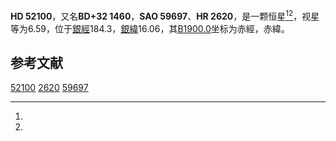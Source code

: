 {{Starbox begin
| name = HD 52100
}}
{{Starbox observe
| epoch = [[J2000.0|J2000.0]]
| constell = {{星座名待查}}<ref name=SIMBAD>{{cite web
 | url=http://simbad.u-strasbg.fr/simbad/sim-id?Ident=HR+2620
 | title=Pulsating variable Star
 | publisher=Centre de Données astronomiques de Strasbourg
 | work=SIMBAD
 | accessdate=2012-07-13
 | archive-date=2016-03-17
 | archive-url=https://web.archive.org/web/20160317133959/http://simbad.u-strasbg.fr/simbad/sim-id?Ident=HR+2620
 | dead-url=no
 }}</ref><ref name=DATA>{{cite web
 | url=http://vizier.u-strasbg.fr/viz-bin/VizieR-5?-out.add=.&-source=5050&-corr=PK=HR&-out.max=9999&HR=2620
 | title=VizieR Detailed Page
 | accessdate=2012-07-13
 | archive-date=2016-03-05
 | archive-url=https://web.archive.org/web/20160305082519/http://vizier.u-strasbg.fr/viz-bin/VizieR-5?-out.add=.&-source=5050&-corr=PK=HR&-out.max=9999&HR=2620
 | dead-url=no
 }}</ref>
| 星官 = 
| ra = {{RA|7|1|17.2}}<ref name=SIMBAD /><ref name=DATA />
| dec = {{DEC|+32|24|52}}<ref name=SIMBAD /><ref name=DATA />
| appmag_v = 6.59<ref name=SIMBAD /><ref name=DATA />
}}
{{Starbox character
| class = A9IV<ref name=SIMBAD /><ref name=DATA />
| b-v = 0.27<ref name=SIMBAD /><ref name=DATA />
| u-b = 0.14<ref name=SIMBAD /><ref name=DATA />
| r-i = <ref name=SIMBAD /><ref name=DATA />
| variable = 
}}
{{Starbox astrometry
| radial_v = 0.14
| prop_mo_ra = -28
| parallax = 
| p_error = 
}}
{{Starbox catalog
| names =BD+32 1460，[[SAO星表|SAO]] 59697，[[HD星表|HD]] 52100，[[HR星表|HR]] 2620}}
{{Starbox reference |Simbad=HR+2620}}
{{Starbox end}}

'''HD 52100'''，又名'''BD+32 1460'''，'''SAO 59697'''、'''HR 2620'''，是一颗恒星<ref name=SIMBAD /><ref name=DATA />，视星等为6.59，位于[[銀道座標系|銀經]]184.3，[[銀道座標系|銀緯]]16.06，其[[B1900.0|B1900.0]]坐标为赤經{{RA|6|54|47.4}}，赤緯{{DEC|+32|16.06|16}}。

== 参考文献 ==
{{reflist}}

{{star-stub}}

[[Category:HD和HDE天體|52100]]
[[Category:HR天體|2620]]
[[Category:SAO天體|59697]]